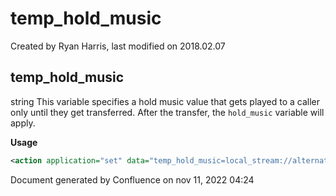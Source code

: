 
# temp_hold_music 

 Created by  Ryan Harris, last modified on 2018.02.07

## temp_hold_music

string This variable specifies a hold music value that gets played to a caller only until they get transferred. After the transfer, the `hold_music` variable will apply.

**Usage**

```xml
<action application="set" data="temp_hold_music=local_stream://alternate_moh"/>
```

Document generated by Confluence on nov 11, 2022 04:24
